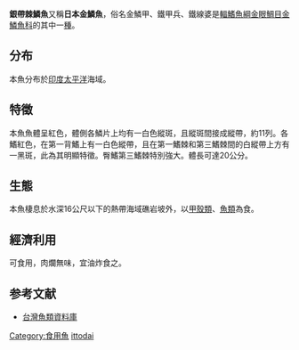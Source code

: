 {{Speciesbox
| status = NE
| status_system = IUCN3.1
| genus = Sargocentron
| species = ittodai
| authority = [[Jordan_&_Fowler|Jordan & Fowler]], 1902
| synonyms = *''Adioryx ittodai''<br /><small>Jordan & Fowler, 1902</small>
*''Holocentrus ittodai''<br /><small>Jordan & Fowler, 1902</small>
*''Sargocentron ittadai''<br /><small>Jordan & Fowler, 1902</small>
}}
'''銀帶棘鱗魚'''又稱'''日本金鱗魚'''，俗名金鱗甲、鐵甲兵、鐵線婆是[[輻鰭魚綱|輻鰭魚綱]][[金眼鯛目|金眼鯛目]][[金鱗魚科|金鱗魚科]]的其中一[[種|種]]。

==分布==
本魚分布於[[印度|印度]][[太平洋|太平洋]]海域。

==特徵==
本魚魚體呈紅色，體側各鱗片上均有一白色縱斑，且縱斑間接成縱帶，約11列。各鰭紅色，在第一背鰭上有一白色縱帶，且在第一鰭棘和第三鰭棘間的白縱帶上方有一黑斑，此為其明顯特徵。臀鰭第三鰭棘特別強大。體長可達20公分。

==生態==
本魚棲息於水深16公尺以下的熱帶海域礁岩坡外，以[[甲殼類|甲殼類]]、[[魚類|魚類]]為食。

==經濟利用==
可食用，肉爛無味，宜油炸食之。

==参考文献==
*[http://fishdb.sinica.edu.tw/ 台灣魚類資料庫] {{Wayback|url=http://fishdb.sinica.edu.tw/ |date=20160304193340 }}
{{Taxonbar|from=Q2699658}}

[[Category:食用魚|Category:食用魚]]
[[Category:棘鱗魚屬|ittodai]]